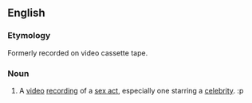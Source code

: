 {{also|sextape|sex-tape}}
==English==
{{wikipedia|Sex tape (disambiguation)}}

===Etymology===
Formerly recorded on video cassette tape.

===Noun===
{{en-noun}}

# A [[video]] [[recording]] of a [[sex act]], especially one starring a [[celebrity]]. :p